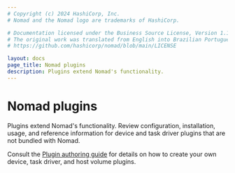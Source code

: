 ```yaml
---
# Copyright (c) 2024 HashiCorp, Inc.
# Nomad and the Nomad logo are trademarks of HashiCorp.

# Documentation licensed under the Business Source License, Version 1.1.
# The original work was translated from English into Brazilian Portuguese.
# https://github.com/hashicorp/nomad/blob/main/LICENSE

layout: docs
page_title: Nomad plugins
description: Plugins extend Nomad's functionality.
---
```


# Nomad plugins

Plugins extend Nomad's functionality. Review configuration, installation, usage,
and reference information for device and task driver plugins that are not
bundled with Nomad.

Consult the [Plugin authoring guide](/nomad/plugins/author) for details on how
to create your own device, task driver, and host volume plugins.

